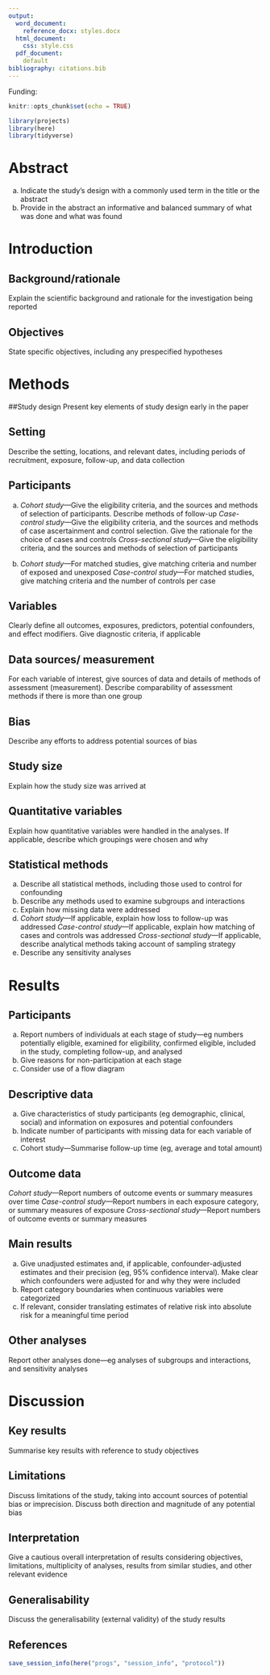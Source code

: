 ```yaml
---
output:
  word_document:
    reference_docx: styles.docx
  html_document:
    css: style.css
  pdf_document:
    default
bibliography: citations.bib
---
```


Funding: 

\pagebreak

```r
knitr::opts_chunk$set(echo = TRUE)

library(projects)
library(here)
library(tidyverse)
```

# Abstract
(a) Indicate the study’s design with a commonly used term in the title or the abstract
(b) Provide in the abstract an informative and balanced summary of what was done and what was found

# Introduction

## Background/rationale
Explain the scientific background and rationale for the investigation being reported

## Objectives
State specific objectives, including any prespecified hypotheses

# Methods

##Study design
Present key elements of study design early in the paper

## Setting
Describe the setting, locations, and relevant dates, including periods of recruitment, exposure, follow-up, and data collection

## Participants
(a) *Cohort study*—Give the eligibility criteria, and the sources and methods of selection of participants. Describe methods of follow-up
*Case-control study*—Give the eligibility criteria, and the sources and methods of case ascertainment and control selection. Give the rationale for the choice of cases and controls
*Cross-sectional study*—Give the eligibility criteria, and the sources and methods of selection of participants

(b) *Cohort study*—For matched studies, give matching criteria and number of exposed and unexposed
*Case-control study*—For matched studies, give matching criteria and the number of controls per case

## Variables
Clearly define all outcomes, exposures, predictors, potential confounders, and effect modifiers. Give diagnostic criteria, if applicable

## Data sources/ measurement
For each variable of interest, give sources of data and details of methods of assessment (measurement). Describe comparability of assessment methods if there is more than one group

## Bias
Describe any efforts to address potential sources of bias

## Study size
Explain how the study size was arrived at

## Quantitative variables
Explain how quantitative variables were handled in the analyses. If applicable, describe which groupings were chosen and why

## Statistical methods
(a) Describe all statistical methods, including those used to control for confounding
(b) Describe any methods used to examine subgroups and interactions
(c) Explain how missing data were addressed
(d) *Cohort study*—If applicable, explain how loss to follow-up was addressed
*Case-control study*—If applicable, explain how matching of cases and controls was addressed
*Cross-sectional study*—If applicable, describe analytical methods taking account of sampling strategy
(e) Describe any sensitivity analyses

# Results

## Participants
(a) Report numbers of individuals at each stage of study—eg numbers potentially eligible, examined for eligibility, confirmed eligible, included in the study, completing follow-up, and analysed
(b) Give reasons for non-participation at each stage
(c) Consider use of a flow diagram

## Descriptive data
(a) Give characteristics of study participants (eg demographic, clinical, social) and information on exposures and potential confounders
(b) Indicate number of participants with missing data for each variable of interest
(c) Cohort study—Summarise follow-up time (eg, average and total amount)

## Outcome data
*Cohort study*—Report numbers of outcome events or summary measures over time
*Case-control study*—Report numbers in each exposure category, or summary measures of exposure
*Cross-sectional study*—Report numbers of outcome events or summary measures

## Main results
(a) Give unadjusted estimates and, if applicable, confounder-adjusted estimates and their precision (eg, 95% confidence interval). Make clear which confounders were adjusted for and why they were included
(b) Report category boundaries when continuous variables were categorized
(c) If relevant, consider translating estimates of relative risk into absolute risk for a meaningful time period

## Other analyses
Report other analyses done—eg analyses of subgroups and interactions, and sensitivity analyses

# Discussion

## Key results
Summarise key results with reference to study objectives

## Limitations
Discuss limitations of the study, taking into account sources of potential bias or imprecision. Discuss both direction and magnitude of any potential bias

## Interpretation
Give a cautious overall interpretation of results considering objectives, limitations, multiplicity of analyses, results from similar studies, and other relevant evidence

## Generalisability
Discuss the generalisability (external validity) of the study results

\pagebreak

## References

```r
save_session_info(here("progs", "session_info", "protocol"))
```
